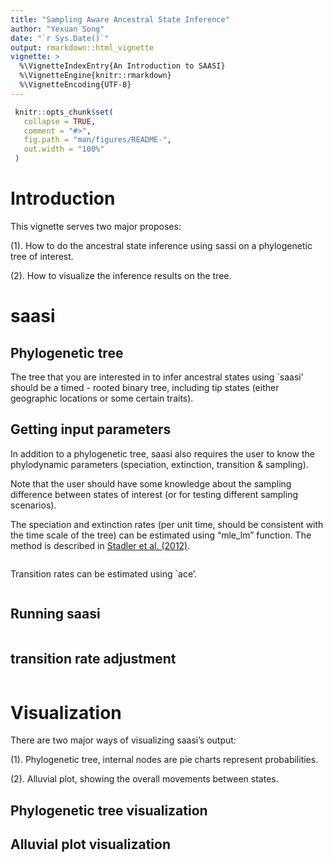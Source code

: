 ```yaml
---
title: "Sampling Aware Ancestral State Inference"
author: "Yexuan Song"
date: "`r Sys.Date()`"
output: rmarkdown::html_vignette
vignette: >
  %\VignetteIndexEntry{An Introduction to SAASI}
  %\VignetteEngine{knitr::rmarkdown}
  %\VignetteEncoding{UTF-8}
---
```

 
 <!-- README.md is generated from README.Rmd. Please edit that file -->
 
```r
 knitr::opts_chunk$set(
   collapse = TRUE,
   comment = "#>",
   fig.path = "man/figures/README-",
   out.width = "100%"
 )
```
 
# Introduction
 
<!-- badges: start -->
<!-- badges: end -->
 
This vignette serves two major proposes:

(1). How to do the ancestral state inference using
sassi on a phylogenetic tree of interest.

(2). How to visualize the inference results on the tree.


# saasi

## Phylogenetic tree 

The tree that you are interested in to infer ancestral states using `saasi'
should be a timed - rooted binary tree, including tip states
(either geographic locations or some certain traits). 

## Getting input parameters

In addition to a phylogenetic tree, saasi also requires the user to know the 
phylodynamic parameters (speciation, extinction, transition & sampling).

Note that the user should have some knowledge about the sampling difference 
between states of interest (or for testing different sampling scenarios).

The speciation and extinction rates (per unit time, should be consistent 
with the time scale of the tree) can be estimated using "mle_lm" function. 
The method is described in 
[Stadler et al. (2012)](https://doi.org/10.1093/molbev/msr217).


```r

```


Transition rates can be estimated using `ace'.


```r

```

## Running saasi

```r

```


## transition rate adjustment

```r

```


# Visualization

There are two major ways of visualizing saasi's output:

(1). Phylogenetic tree, internal nodes are pie charts represent probabilities.

(2). Alluvial plot, showing the overall movements between states.

## Phylogenetic tree visualization


## Alluvial plot visualization


